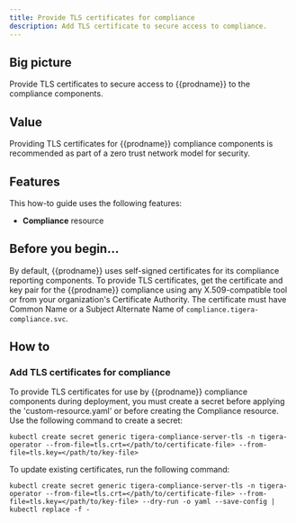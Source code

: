 ```yaml
---
title: Provide TLS certificates for compliance
description: Add TLS certificate to secure access to compliance.
---
```


## Big picture

Provide TLS certificates to secure access to {{prodname}} to the compliance components.

## Value

Providing TLS certificates for {{prodname}} compliance components is recommended as part of a zero trust network model for security.

## Features

This how-to guide uses the following features:

- **Compliance** resource

## Before you begin...

By default, {{prodname}} uses self-signed certificates for its compliance reporting components. To provide TLS certificates,
get the certificate and key pair for the {{prodname}} compliance using any X.509-compatible tool or from your organization's
Certificate Authority. The certificate must have Common Name or a Subject Alternate Name of `compliance.tigera-compliance.svc`.

## How to

### Add TLS certificates for compliance

To provide TLS certificates for use by {{prodname}} compliance components during deployment, you must create a secret before applying the 'custom-resource.yaml' or before creating the Compliance resource. Use the following command to create a secret:

```bash-plain-text
kubectl create secret generic tigera-compliance-server-tls -n tigera-operator --from-file=tls.crt=</path/to/certificate-file> --from-file=tls.key=</path/to/key-file>
```

To update existing certificates, run the following command:

```bash-plain-text
kubectl create secret generic tigera-compliance-server-tls -n tigera-operator --from-file=tls.crt=</path/to/certificate-file> --from-file=tls.key=</path/to/key-file> --dry-run -o yaml --save-config | kubectl replace -f -
```
